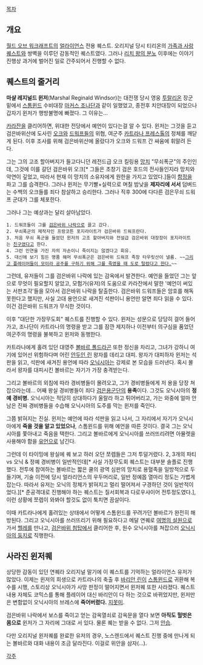 [[목차]]

== 개요 ==
[[월드 오브 워크래프트]]의 [[얼라이언스(워크래프트)|얼라이언스]] 전용 퀘스트. 오리지널 당시 티리온의 [[가족과 사랑]]퀘스트와 쌍벽을 이루던 감동적인 퀘스트였다. 그러나 [[리치 왕의 분노]] 이후에는 이야기 진행상 과거에 벌어진 일로 간주되어서 진행할 수 없다.

== 퀘스트의 줄거리 ==
'''마샬 레지널드 윈저'''(Marshal Reginald Windsor)는 대전쟁 당시 영웅 [[투랄리온]] 장군 밑에서 [[스톰윈드]] 수비대장 [[마커스 조나단]]과 같이 일했었고, 종전후 치안대장이 되었으나 갑자기 윈저가 행방불명에 빠졌다. 그 이유는...

[[카라잔]]을 클리어하면, 위대한 전당에서 예언이 있다는걸 알 수 있다. 윈저는 그것을 듣고 검은바위산에 도사린 [[오크(워크래프트)|오크]]와 [[드워프(워크래프트)|드워프]]들의 위협, 여군주 [[오닉시아|카트라나 프레스톨]]의 정체를 깨닫게 된다. 이후 조사를 위해 검은바위산에 올랐다가 오크와 드워프 간 싸움에 휘말려 든다.

그는 그의 고조 할아버지가 들고다니던 레전드급 오크 킬링용 [[망치]] "무쇠폭군"의 주인인데, 그것에 이를 갈던 검은바위 오크[* 그들은 초창기 검은 호드의 전사들인지라 망치와 악연이 깊었고, 따라서 현재 이 망치의 소유자에게 원한을 가지고 있었다.]들이 [[함정]]을 파고 그를 습격한다. 그러나 윈저는 무기빨+실력으로 며칠 밤낮을 '''제자리에 서서''' 덤벼드는 수백의 오크들를 죄다 참살하고 승리한다. 그러나 직후 300에 다다른 검은무쇠 드워프 군대가 그를 체포한다.

그러나 그는 예상과는 달리 살아남았다.

 1. 드워프들이 그를 [[검은바위 나락]]으로 끌고 갔다.
 2. 무쇠폭군의 제작자인 프랑코튼 포지라이트가 검은바위 드워프란다.
 3. 처음 무쇠 폭군을 들었던 윈저의 고조 할아버지와 전설급 검은바위 대장장이 포지라이트는 [[친구]]였다고 한다. 
 4. 그런 인연을 가진 자의 자손이니 죽이지는 않겠다고 회유.
 5. 대신에 보기 힘든 명품 해머 무쇠폭군은 검은바위 드워프 족장 타우릿산이 낼름. ~~[[검은바위 나락|그리고 플레이어들이 모이라 공주를 구하기 위해 그를 죽였을 때 도로 털렸다고 한다.]]~~

그런데, 유저들이 그를 검은바위 나락에 있는 감옥에서 발견한다. 예언을 들었던 그는 앞으로 무엇이 필요할지 알았고, 모험가(유저)의 도움으로 카라잔에서 말한 '예언이 써있는 서판조각'들을 모아서 검은바위 나락을 탈출한다. 검은바위 드워프들은 암호를 해독 못한다고 했지만, 사실 고대 용언으로 새겨진 석판이니 용언만 알면 죄다 읽을 수 있다. 이건 검은바위 드워프가 무식한 것이다.

이후 "대단한 가장무도회" 퀘스트를 진행할 수 있다. 윈저는 성문으로 당당히 걸어 들어가고, 조나단이 카트라나의 명령을 받고 그를 잠깐 제지하나 이전부터 의구심을 품었던 여군주의 명령을 불복하고 윈저와 동행한다.

카트라나에게 홀려 있던 대영주 [[볼바르 폴드라곤]] 또한 정신을 차리고, 그녀가 강하니 여기에 있어선 위험하다며 어린 [[안두인 린]] 왕자를 데리고 대피. 왕자가 대피하자 윈저는 석판을 읽고, 석판에 새겨진 용언에 따라 [[오닉시아]]는 강제로 본 모습을 드러낸다. 혹시 몰라서 왕자를 대피시킨 볼바르는 자기가 가장 충격받는다.

그리고 볼바르의 외침에 따라 경비병들이 몰려오고, 그가 경비병들에게 저 용을 당장 쳐잡으라는데… 어째 왕실 경비병들이 죄다 [[검은용군단]]의 '''용족'''이다. 그것도 오닉시아의 '''정예 경비병.''' 오닉시아는 적당히 상대하다가 울랄라 하고 튀어버리고, 가는 와중에 얼마 안남은 진짜 경비병들을 수습해 오닉시아의 도주를 막는 윈저를 죽인다.

그쯤 밝혀지는 진실. 윈저는 예언에 따라 석판을 읽고 나서, 그 자리에서 자기가 오닉시아에게 '''죽을 것을 알고 있었으나''', 스톰윈드를 위해 예언을 따른 것이다. 결국 그는 오닉시아를 쫓아내고 죽음을 택한다. 그리고 볼바르에게 오닉시아를 쓰러뜨리려면 아뮬렛을 사용해야 함을 [[유언]]으로 남긴다.

그런데 이 타이밍에 왕실에 퀘 보고 하러 오던 쪼렙들은 그저 투덜거렸다. 2, 3개의 파티 vs 오닉 & 정예 경비병이 일반적인데[* 사실 가장무도회 퀘스트는 대부분 솔플로 진행했다. 전투에 참여하는 볼바르는 짧은 쿨의 광역 심판의 망치로 용혈족을 일방적으로 두들기며, 기술 이전에 당시 얼라리언스의 우두머리로, 일반 정예몹 열마리 정도는 가볍게 잡는다. 따라서 유저는 오닉의 정체가 밝혀지고 멀리 떨어져서 구경하던 것이 일반적이었다.][* 준공격대로 진행해야 하는 퀘스트는 질서회복과 다로우샤이어 전투정도였다.], 이런 상황에 쪼렙이 와봐야 할것도 없이 툭치면 끔살이다. 

이때 카트라나에게 홀려있는 상태에서 어떻게 스톰윈드를 꾸려가던 볼바르가 완전히 해방된다. 그리고 오닉시아를 쓰러뜨리기 위해 필요하다고 메달 연퀘로 [[여명의 설원]]으로 가서 [[헬레]]를 만나고, [[검은바위 첨탑]]에서 클리어한 후, 원수 오닉시아를 쳐잡으러 [[오닉시아의 둥지]]로 직행한다.

== 사라진 윈저퀘 ==
상당한 감동이 있던 연퀘라 오리지널 말기에 이 퀘스트를 기억하는 얼라이언스 유저가 많았다. 이제는 윈저의 희생으로 카트라나의 축출 후 [[바리안 린]]이 [[스톰윈드]]로 귀환해 복수를 시행, 스토리상 오닉시아가 사망 판정이 떨어지면서 윈저퀘 또한 사라졌다. 퀘스트 내용 자체도 코믹스를 통해 플레이어 대신 바리안이 다 하는 것으로 바뀌었지만, 윈저만은 변함없이 오닉시아의 브레스에 '''죽어버렸다.''' [[지못미]].

검은바위 나락에서 보스를 죽이고 얻는 감옥열쇠로 감옥문을 열다 보면 '''아직도 헐벗은 몸으로''' 윈저가 그 자리에 그대로 서 있다. 물론 퀘는 받을 수 없다. 그저 [[안습]].

다만 오리지널 윈저퀘를 완료한 유저의 경우, 노스렌드에서 퀘스트 진행 중에 만나게 되는 볼바르와 대화 내용이 조금 달라진다. 이걸로 위안을 삼자(...).

[[각주]]
